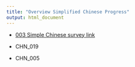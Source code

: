 ```yaml
---
title: "Overview Simplified Chinese Progress"
output: html_document
---
```


- [003 Simple Chinese survey link](http://unf.co1.qualtrics.com/jfe/form/SV_eRsPzaFSS4fLKeN?Q_Language=ZH-S)

- CHN_019

- CHN_005
